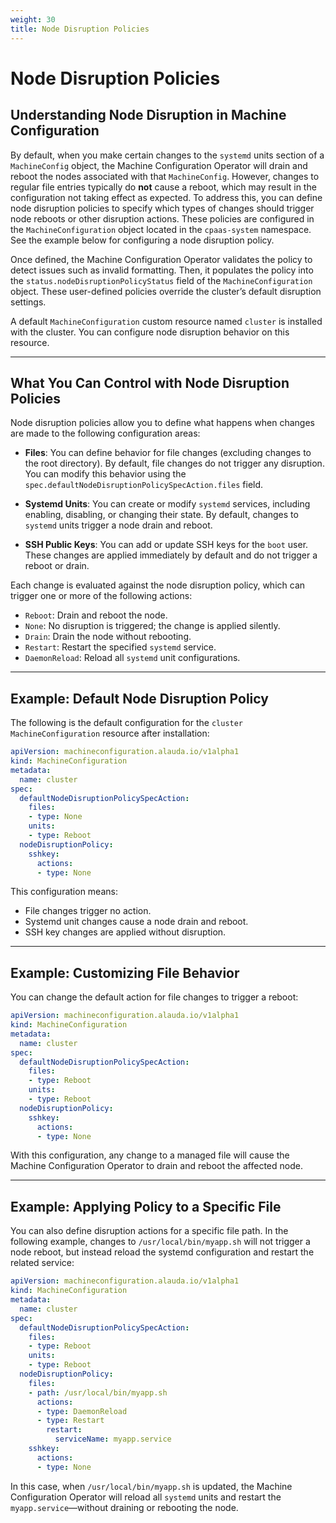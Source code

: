 ```yaml
---
weight: 30
title: Node Disruption Policies
---
```


# Node Disruption Policies

## Understanding Node Disruption in Machine Configuration

By default, when you make certain changes to the `systemd` units section of a `MachineConfig` object, the Machine Configuration Operator will drain and reboot the nodes associated with that `MachineConfig`. However, changes to regular file entries typically do **not** cause a reboot, which may result in the configuration not taking effect as expected. To address this, you can define node disruption policies to specify which types of changes should trigger node reboots or other disruption actions. These policies are configured in the `MachineConfiguration` object located in the `cpaas-system` namespace. See the example below for configuring a node disruption policy.

Once defined, the Machine Configuration Operator validates the policy to detect issues such as invalid formatting. Then, it populates the policy into the `status.nodeDisruptionPolicyStatus` field of the `MachineConfiguration` object. These user-defined policies override the cluster’s default disruption settings.

A default `MachineConfiguration` custom resource named `cluster` is installed with the cluster. You can configure node disruption behavior on this resource.

---

## What You Can Control with Node Disruption Policies

Node disruption policies allow you to define what happens when changes are made to the following configuration areas:

* **Files**: You can define behavior for file changes (excluding changes to the root directory). By default, file changes do not trigger any disruption. You can modify this behavior using the `spec.defaultNodeDisruptionPolicySpecAction.files` field.

* **Systemd Units**: You can create or modify `systemd` services, including enabling, disabling, or changing their state. By default, changes to `systemd` units trigger a node drain and reboot.

* **SSH Public Keys**: You can add or update SSH keys for the `boot` user. These changes are applied immediately by default and do not trigger a reboot or drain.

Each change is evaluated against the node disruption policy, which can trigger one or more of the following actions:

* `Reboot`: Drain and reboot the node.
* `None`: No disruption is triggered; the change is applied silently.
* `Drain`: Drain the node without rebooting.
* `Restart`: Restart the specified `systemd` service.
* `DaemonReload`: Reload all `systemd` unit configurations.

---

## Example: Default Node Disruption Policy

The following is the default configuration for the `cluster` `MachineConfiguration` resource after installation:

```yaml
apiVersion: machineconfiguration.alauda.io/v1alpha1
kind: MachineConfiguration
metadata:
  name: cluster
spec:
  defaultNodeDisruptionPolicySpecAction:
    files:
    - type: None
    units:
    - type: Reboot
  nodeDisruptionPolicy:
    sshkey:
      actions:
      - type: None
```

This configuration means:

* File changes trigger no action.
* Systemd unit changes cause a node drain and reboot.
* SSH key changes are applied without disruption.

---

## Example: Customizing File Behavior

You can change the default action for file changes to trigger a reboot:

```yaml
apiVersion: machineconfiguration.alauda.io/v1alpha1
kind: MachineConfiguration
metadata:
  name: cluster
spec:
  defaultNodeDisruptionPolicySpecAction:
    files:
    - type: Reboot
    units:
    - type: Reboot
  nodeDisruptionPolicy:
    sshkey:
      actions:
      - type: None
```

With this configuration, any change to a managed file will cause the Machine Configuration Operator to drain and reboot the affected node.

---

## Example: Applying Policy to a Specific File

You can also define disruption actions for a specific file path. In the following example, changes to `/usr/local/bin/myapp.sh` will not trigger a node reboot, but instead reload the systemd configuration and restart the related service:

```yaml
apiVersion: machineconfiguration.alauda.io/v1alpha1
kind: MachineConfiguration
metadata:
  name: cluster
spec:
  defaultNodeDisruptionPolicySpecAction:
    files:
    - type: Reboot
    units:
    - type: Reboot
  nodeDisruptionPolicy:
    files:
    - path: /usr/local/bin/myapp.sh
      actions:
      - type: DaemonReload
      - type: Restart
        restart:
          serviceName: myapp.service
    sshkey:
      actions:
      - type: None
```

In this case, when `/usr/local/bin/myapp.sh` is updated, the Machine Configuration Operator will reload all `systemd` units and restart the `myapp.service`—without draining or rebooting the node.
